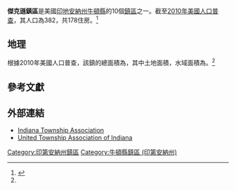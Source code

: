{{Infobox settlement
|official_name            = 傑克遜鎮區
|native_name              = Jackson Township
|settlement_type          = [[鎮區_(美國)|鎮區]]
|nickname                 = 
|motto                    =

<!-- Images -->
|image_skyline            = 
|imagesize                = 
|image_caption            = 
|image_flag               = 
|image_seal               =

<!-- Maps -->
|image_map                = Map_highlighting_Jackson_Township,_Newton County,_Indiana.svg
|mapsize                  = 250px
|map_caption              = 在牛頓縣中的位置
|image_map1               = 
|mapsize1                 = 
|map_caption1             =

<!-- Location -->
|subdivision_type         = [[世界地理索引|国家]]
|subdivision_name         = {{USA}}
|subdivision_type1        = [[美国行政区划|州]]
|subdivision_name1        = {{flag|Indiana}}
|subdivision_type2        = [[印地安納州縣級行政區列表|縣]]
|subdivision_name2        = [[牛頓縣_(印地安納州)|牛頓縣]]
|government_footnotes     = 
|leader_title             = 
|leader_name              = 
|leader_title1            = 
|leader_name1             = 
|established_title        = 
|established_date         =

<!-- Area -->
|area_footnotes           = 
|area_magnitude           = 
|unit_pref                = Imperial
|area_total_sq_mi         = 36.65
|area_land_sq_mi          = 36.62
|area_water_sq_mi         = 0.03
|area_water_percent       = 0

<!-- Population -->
|population_as_of         = [[2010年美國人口普查|2010]]
|population_footnotes     = 
|population_total         = 382
|population_density_sq_mi = 10

<!-- General information -->
|elevation_footnotes      = <ref name="GR3">{{cite web|url=http://geonames.usgs.gov|accessdate=2008-01-31|title=US Board on Geographic Names|publisher=[[United_States_Geological_Survey|United States Geological Survey]]|date=2007-10-25|archive-date=2012-02-04|archive-url=https://web.archive.org/web/20120204035720/http://geonames.usgs.gov/|dead-url=no}}</ref>
|elevation_m              = 217
|elevation_ft             = 712
|coordinates              = {{coord|40|57|12|N|87|20|36|W|region:US-IA|display=inline,title}}

<!-- Area/postal codes & others -->
|timezone                 = 
|utc_offset               = 
|timezone_DST             = 
|utc_offset_DST           = 
|area_code                = {{link-en|电话区号219|Area code 219|219}}
|blank_name               = [[地名信息系统|GNIS ID]]
|blank_info               = 453457
|website                  = 
|footnotes                = 
}}

'''傑克遜鎮區'''是美國[[印地安納州|印地安納州]][[牛頓縣_(印地安納州)|牛頓縣]]的10個[[鎮區_(美國)|鎮區]]之一。截至[[2010年美國人口普查|2010年美國人口普查]]，其人口為382，共178住房。<ref name="census">{{cite web
  |url=http://factfinder.census.gov/bkmk/table/1.0/en/DEC/10_SF1/GCTPH1.CY10/0500000US18111
  |archive-url=https://archive.today/20200212204544/http://factfinder.census.gov/bkmk/table/1.0/en/DEC/10_SF1/GCTPH1.CY10/0500000US18111
  |dead-url=yes
  |archive-date=2020-02-12
  |title=Population, Housing Units, Area, and Density: 2010 - County -- County Subdivision and Place -- 2010 Census Summary File 1
  |publisher=United States Census
  |accessdate=2013-05-10
  }}</ref>

== 地理 ==
根據2010年美國人口普查，該鎮的總面積為{{convert|36.65|sqmi}}，其中土地面積{{convert|36.62|sqmi}}，水域面積為{{convert|0.03|sqmi}}。<ref name="census"/>
== 參考文獻 ==
{{reflist}}


== 外部連結 ==
* [http://www.indianatownshipassoc.org/ Indiana Township Association] {{Wayback|url=http://www.indianatownshipassoc.org/ |date=20200414101531 }}
* [http://unitedtownships.org/ United Township Association of Indiana] {{Wayback|url=http://unitedtownships.org/ |date=20200718095707 }}

{{牛頓縣 (印地安納州)}}
[[Category:印第安納州鎮區|Category:印第安納州鎮區]]
[[Category:牛頓縣鎮區_(印第安納州)|Category:牛頓縣鎮區 (印第安納州)]]
{{Indiana-geo-stub}}